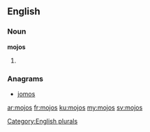 ==English==

===Noun===
'''mojos'''

# {{plural of|[[mojo]]}}

===Anagrams===
* [[jomos#English|jomos]]

[[Category:English plurals]]

[[ar:mojos]]
[[fr:mojos]]
[[ku:mojos]]
[[my:mojos]]
[[sv:mojos]]